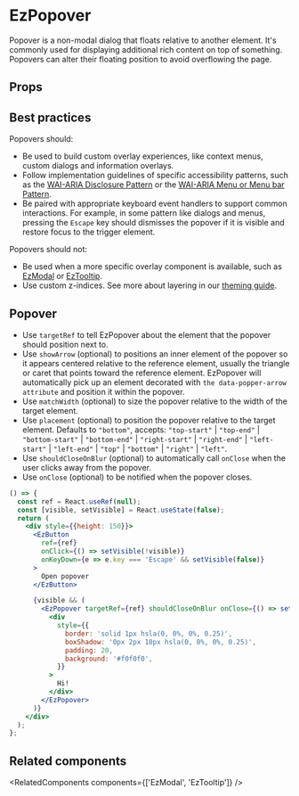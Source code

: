 
<Meta of={DefaultStories} name="Docs" />
<TableOfContents />

# EzPopover

<MigrationAlert component="ez-popover" />

Popover is a non-modal dialog that floats relative to another element. It's commonly used for displaying additional rich content on top of something. Popovers can alter their floating position to avoid overflowing the page.

<Unstyled>
  <EzAlert
    headline="Heads up!"
    tagline="EzPopover is a low-level building block for building more complex interactions like context menus, custom dialogs and information overlays. Additional care should be taken to ensure the interactions you are building are accessible, in particular, when handling user events, key presses and focus."
    use="info"
  />
</Unstyled>

<Primary />

## Props

<Controls of={DefaultStories.Default} sort="requiredFirst" />

## Best practices

Popovers should:

- Be used to build custom overlay experiences, like context menus, custom dialogs and information overlays.
- Follow implementation guidelines of specific accessibility patterns, such as the [WAI-ARIA Disclosure Pattern](https://www.w3.org/TR/wai-aria-practices/#disclosure) or the [WAI-ARIA Menu or Menu bar Pattern](https://www.w3.org/TR/wai-aria-practices/#menu).
- Be paired with appropriate keyboard event handlers to support common interactions. For example, in some pattern like dialogs and menus, pressing the `Escape` key should dismisses the popover if it is visible and restore focus to the trigger element.

Popovers should not:

- Be used when a more specific overlay component is available, such as [EzModal](?path=/docs/feedback-ezmodal--docs) or [EzTooltip](?path=/docs/feedback-eztooltip--docs).
- Use custom z-indices. See more about layering in our [theming guide](?path=/docs/guides-theming--docs#layering).

## Popover

- Use `targetRef` to tell EzPopover about the element that the popover should position next to.
- Use `showArrow` (optional) to positions an inner element of the popover so it appears centered relative to the reference element, usually the triangle or caret that points toward the reference element. EzPopover will automatically pick up an element decorated with `the data-popper-arrow attribute` and position it within the popover.
- Use `matchWidth` (optional) to size the popover relative to the width of the target element.
- Use `placement` (optional) to position the popover relative to the target element. Defaults to `"bottom"`, accepts: `"top-start"` | `"top-end"` | `"bottom-start"` | `"bottom-end"` | `"right-start"` | `"right-end"` | `"left-start"` | `"left-end"` | `"top"` | `"bottom"` | `"right"` | `"left"`.
- Use `shouldCloseOnBlur` (optional) to automatically call `onClose` when the user clicks away from the popover.
- Use `onClose` (optional) to be notified when the popover closes.

```jsx
() => {
  const ref = React.useRef(null);
  const [visible, setVisible] = React.useState(false);
  return (
    <div style={{height: 150}}>
      <EzButton
        ref={ref}
        onClick={() => setVisible(!visible)}
        onKeyDown={e => e.key === 'Escape' && setVisible(false)}
      >
        Open popover
      </EzButton>

      {visible && (
        <EzPopover targetRef={ref} shouldCloseOnBlur onClose={() => setVisible(false)}>
          <div
            style={{
              border: 'solid 1px hsla(0, 0%, 0%, 0.25)',
              boxShadow: '0px 2px 10px hsla(0, 0%, 0%, 0.25)',
              padding: 20,
              background: '#f0f0f0',
            }}
          >
            Hi!
          </div>
        </EzPopover>
      )}
    </div>
  );
};
```

## Related components

<RelatedComponents components={['EzModal', 'EzTooltip']} />
